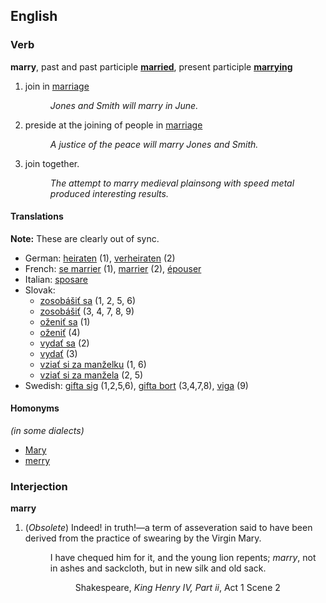 == English ==
=== Verb ===
'''marry''', past and past participle '''[[married]]''', present participle '''[[marrying]]'''

# join in [[marriage]]
#: ''Jones and Smith will marry in June.''
# preside at the joining of people in [[marriage]]
#: ''A justice of the peace will marry Jones and Smith.''
# join together.
#: ''The attempt to marry medieval plainsong with speed metal produced interesting results.''

==== Translations ====
'''Note:''' These are clearly out of sync.
*German: [[heiraten]] (1), [[verheiraten]] (2)
*French: [[se marrier]] (1), [[marrier]] (2), [[épouser]]
*Italian: [[sposare]]
*Slovak: 
**[[zosobášiť sa]] (1, 2, 5, 6)
**[[zosobášiť]] (3, 4, 7, 8, 9)
**[[oženiť sa]] (1)
**[[oženiť]] (4)
**[[vydať sa]] (2)
**[[vydať]] (3)
**[[vziať si za manželku]] (1, 6)
**[[vziať si za manžela]] (2, 5)
*Swedish: [[gifta sig]] (1,2,5,6), [[gifta bort]] (3,4,7,8), [[viga]] (9)

====Homonyms====
''(in some dialects)''
*[[Mary]]
*[[merry]]

===Interjection===
'''marry'''

#(''Obsolete'') Indeed! in truth!&mdash;a term of asseveration said to have been derived from the practice of swearing by the Virgin Mary.
#:I have chequed him for it, and the young lion repents; ''marry'', not in ashes and sackcloth, but in new silk and old sack.
#::Shakespeare, ''King Henry IV, Part ii'', Act 1 Scene 2
